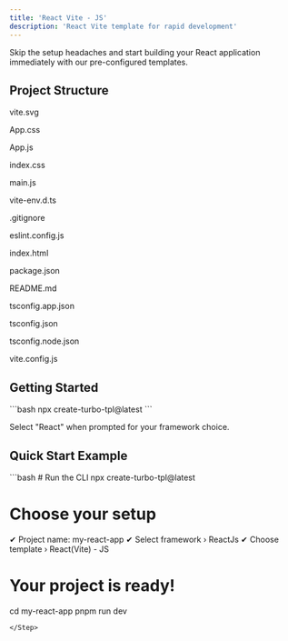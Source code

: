 ```yaml
---
title: 'React Vite - JS'
description: 'React Vite template for rapid development'
---
```


Skip the setup headaches and start building your React application immediately with our pre-configured templates.

## Project Structure

   <div className="relative flex h-[400px] w-full flex-col items-center justify-center overflow-hidden rounded-lg border bg-background md:shadow-xl">
    <Tree
  className="overflow-hidden rounded-md bg-background p-2"
  initialSelectedId="1"
  initialExpandedItems={["1","2","3","4","5","6","7","8","9","10","11","12","13","14","15","16"]}
  elements={[
    {
        id: "1",
        name: "React Vite - JS",
        children: [
            {
                id: "2",
                name: "public",
                children : [
                    {
                        id: "3",
                        name: "vite.svg"
                    }  
                ]
            },
            {
                id: "4",
                name: "src",
                children:[
                    {
                        id: "5",
                    name: "App.css"
                    },
                    {
                        id: "6",
                        name: "App.js"
                    },
                    {
                        id: "7",
                        name: "index.css"
                    },
                    {
                        id: "8",
                        name: "main.js"
                    },  
                    {
                        id: "9",
                        name: "vite-env.d.ts"
                    }
                ]
            },
            {
                id: "10",
                name: ".gitignore"
            },
            {
                id: "11",
                name: "eslint.config.js"
            },
            {
                id: "12",
                name: "index.html"
            },
            {
                id: "13",
                name: "package.json"
            },
            {
                id: "14",
                name: "README.md"
            },
            {
                id: "15",
                name: "tsconfig.app.json"
            },
            {
                id: "16",
                name: "tsconfig.json"
            },
            {
                id: "17",
                name: "tsconfig.node.json"
            },
            {
                id: "18",  
                name: "vite.config.js"
            }
        ]
    }
  ]}>

  <Folder element="React Vite - JS" value="1">
    <Folder element="public" value="2">
        <File value="3"><p>vite.svg</p></File>
    </Folder>
    <Folder element="src" value="4">
        <File value="5"><p>App.css</p></File>
        <File value="6"><p>App.js</p></File>
        <File value="7"><p>index.css</p></File>
        <File value="8"><p>main.js</p></File>
        <File value="9"><p>vite-env.d.ts</p></File>
    </Folder>
    <File value="10"><p>.gitignore</p></File>
    <File value="11"><p>eslint.config.js</p></File>
    <File value="12"><p>index.html</p></File>
    <File value="13"><p>package.json</p></File>
    <File value="14"><p>README.md</p></File>
    <File value="15"><p>tsconfig.app.json</p></File>
    <File value="16"><p>tsconfig.json</p></File>
    <File value="17"><p>tsconfig.node.json</p></File>
    <File value="18"><p>vite.config.js</p></File>
  </Folder>
  </Tree>


   </div>



## Getting Started

<Step>
```bash
npx create-turbo-tpl@latest
```

Select "React" when prompted for your framework choice.
</Step>

## Quick Start Example

<Step copyCommand={false}>
```bash
# Run the CLI
npx create-turbo-tpl@latest

# Choose your setup
✔ Project name: my-react-app
✔ Select framework › ReactJs
✔ Choose template › React(Vite) - JS

# Your project is ready!
cd my-react-app
pnpm run dev
```
</Step>